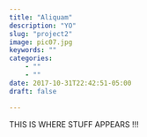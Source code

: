 ```yaml
---
title: "Aliquam"
description: "YO"
slug: "project2"
image: pic07.jpg
keywords: ""
categories: 
    - ""
    - ""
date: 2017-10-31T22:42:51-05:00
draft: false

---
```


THIS IS WHERE STUFF APPEARS !!! 

